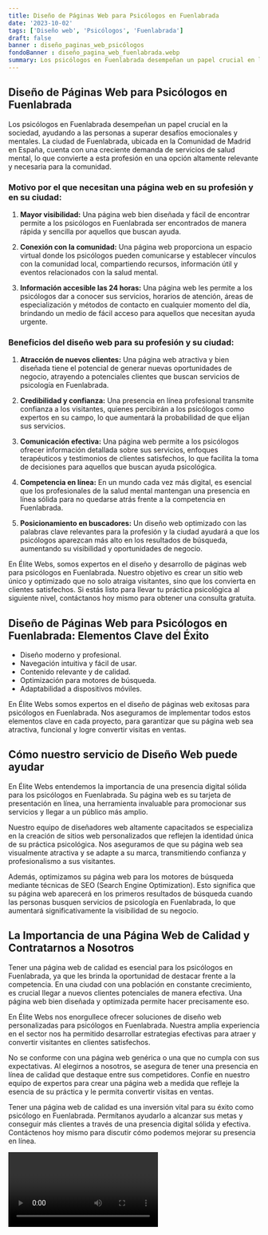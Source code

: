 ```yaml
---
title: Diseño de Páginas Web para Psicólogos en Fuenlabrada
date: '2023-10-02'
tags: ['Diseño web', 'Psicólogos', 'Fuenlabrada']
draft: false
banner : diseño_paginas_web_psicólogos
fondoBanner : diseño_pagina_web_fuenlabrada.webp
summary: Los psicólogos en Fuenlabrada desempeñan un papel crucial en la sociedad, ayudando a las personas a superar desafíos emocionales y mentales. La ciudad de Fuenlabrada, ubicada en la Comunidad de Madrid en España, cuenta con una creciente demanda de servicios de salud mental, lo que convierte a esta profesión en una opción altamente relevante y necesaria para la comunidad.
---
```


## Diseño de Páginas Web para Psicólogos en Fuenlabrada

Los psicólogos en Fuenlabrada desempeñan un papel crucial en la sociedad, ayudando a las personas a superar desafíos emocionales y mentales. La ciudad de Fuenlabrada, ubicada en la Comunidad de Madrid en España, cuenta con una creciente demanda de servicios de salud mental, lo que convierte a esta profesión en una opción altamente relevante y necesaria para la comunidad.

### Motivo por el que necesitan una página web en su profesión y en su ciudad:

1. **Mayor visibilidad:** Una página web bien diseñada y fácil de encontrar permite a los psicólogos en Fuenlabrada ser encontrados de manera rápida y sencilla por aquellos que buscan ayuda.

2. **Conexión con la comunidad:** Una página web proporciona un espacio virtual donde los psicólogos pueden comunicarse y establecer vínculos con la comunidad local, compartiendo recursos, información útil y eventos relacionados con la salud mental.

3. **Información accesible las 24 horas:** Una página web les permite a los psicólogos dar a conocer sus servicios, horarios de atención, áreas de especialización y métodos de contacto en cualquier momento del día, brindando un medio de fácil acceso para aquellos que necesitan ayuda urgente.

### Beneficios del diseño web para su profesión y su ciudad:

1. **Atracción de nuevos clientes:** Una página web atractiva y bien diseñada tiene el potencial de generar nuevas oportunidades de negocio, atrayendo a potenciales clientes que buscan servicios de psicología en Fuenlabrada.

2. **Credibilidad y confianza:** Una presencia en línea profesional transmite confianza a los visitantes, quienes percibirán a los psicólogos como expertos en su campo, lo que aumentará la probabilidad de que elijan sus servicios.

3. **Comunicación efectiva:** Una página web permite a los psicólogos ofrecer información detallada sobre sus servicios, enfoques terapéuticos y testimonios de clientes satisfechos, lo que facilita la toma de decisiones para aquellos que buscan ayuda psicológica.

4. **Competencia en línea:** En un mundo cada vez más digital, es esencial que los profesionales de la salud mental mantengan una presencia en línea sólida para no quedarse atrás frente a la competencia en Fuenlabrada.

5. **Posicionamiento en buscadores:** Un diseño web optimizado con las palabras clave relevantes para la profesión y la ciudad ayudará a que los psicólogos aparezcan más alto en los resultados de búsqueda, aumentando su visibilidad y oportunidades de negocio.

En Élite Webs, somos expertos en el diseño y desarrollo de páginas web para psicólogos en Fuenlabrada. Nuestro objetivo es crear un sitio web único y optimizado que no solo atraiga visitantes, sino que los convierta en clientes satisfechos. Si estás listo para llevar tu práctica psicológica al siguiente nivel, contáctanos hoy mismo para obtener una consulta gratuita.

<GifSeo />

<Cta />

## Diseño de Páginas Web para Psicólogos en Fuenlabrada: Elementos Clave del Éxito

- Diseño moderno y profesional.
- Navegación intuitiva y fácil de usar.
- Contenido relevante y de calidad.
- Optimización para motores de búsqueda.
- Adaptabilidad a dispositivos móviles.

En Élite Webs somos expertos en el diseño de páginas web exitosas para psicólogos en Fuenlabrada. Nos aseguramos de implementar todos estos elementos clave en cada proyecto, para garantizar que su página web sea atractiva, funcional y logre convertir visitas en ventas.

## Cómo nuestro servicio de Diseño Web puede ayudar

En Élite Webs entendemos la importancia de una presencia digital sólida para los psicólogos en Fuenlabrada. Su página web es su tarjeta de presentación en línea, una herramienta invaluable para promocionar sus servicios y llegar a un público más amplio.

Nuestro equipo de diseñadores web altamente capacitados se especializa en la creación de sitios web personalizados que reflejen la identidad única de su práctica psicológica. Nos aseguramos de que su página web sea visualmente atractiva y se adapte a su marca, transmitiendo confianza y profesionalismo a sus visitantes.

Además, optimizamos su página web para los motores de búsqueda mediante técnicas de SEO (Search Engine Optimization). Esto significa que su página web aparecerá en los primeros resultados de búsqueda cuando las personas busquen servicios de psicología en Fuenlabrada, lo que aumentará significativamente la visibilidad de su negocio.

## La Importancia de una Página Web de Calidad y Contratarnos a Nosotros

Tener una página web de calidad es esencial para los psicólogos en Fuenlabrada, ya que les brinda la oportunidad de destacar frente a la competencia. En una ciudad con una población en constante crecimiento, es crucial llegar a nuevos clientes potenciales de manera efectiva. Una página web bien diseñada y optimizada permite hacer precisamente eso.

En Élite Webs nos enorgullece ofrecer soluciones de diseño web personalizadas para psicólogos en Fuenlabrada. Nuestra amplia experiencia en el sector nos ha permitido desarrollar estrategias efectivas para atraer y convertir visitantes en clientes satisfechos.

No se conforme con una página web genérica o una que no cumpla con sus expectativas. Al elegirnos a nosotros, se asegura de tener una presencia en línea de calidad que destaque entre sus competidores. Confíe en nuestro equipo de expertos para crear una página web a medida que refleje la esencia de su práctica y le permita convertir visitas en ventas.

Tener una página web de calidad es una inversión vital para su éxito como psicólogo en Fuenlabrada. Permítanos ayudarlo a alcanzar sus metas y conseguir más clientes a través de una presencia digital sólida y efectiva. Contáctenos hoy mismo para discutir cómo podemos mejorar su presencia en línea.

<Video />

<CtaBot job='Psicólogos' city='Fuenlabrada'/>

<Gmaps query='Fuenlabrada+españa+maps' />